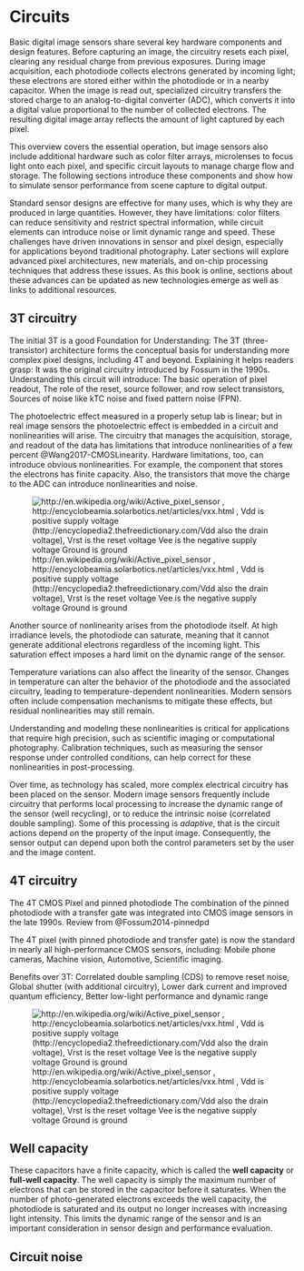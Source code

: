# Circuits {#sec-sensors-circuits}

Basic digital image sensors share several key hardware components and design features. Before capturing an image, the circuitry resets each pixel, clearing any residual charge from previous exposures. During image acquisition, each photodiode collects electrons generated by incoming light; these electrons are stored either within the photodiode or in a nearby capacitor. When the image is read out, specialized circuitry transfers the stored charge to an analog-to-digital converter (ADC), which converts it into a digital value proportional to the number of collected electrons. The resulting digital image array reflects the amount of light captured by each pixel.

This overview covers the essential operation, but image sensors also include additional hardware such as color filter arrays, microlenses to focus light onto each pixel, and specific circuit layouts to manage charge flow and storage. The following sections introduce these components and show how to simulate sensor performance from scene capture to digital output.

Standard sensor designs are effective for many uses, which is why they are produced in large quantities. However, they have limitations: color filters can reduce sensitivity and restrict spectral information, while circuit elements can introduce noise or limit dynamic range and speed. These challenges have driven innovations in sensor and pixel design, especially for applications beyond traditional photography. Later sections will explore advanced pixel architectures, new materials, and on-chip processing techniques that address these issues. As this book is online, sections about these advances can be updated as new technologies emerge as well as links to additional resources.

## 3T circuitry
The initial 3T is a good Foundation for Understanding:
The 3T (three-transistor) architecture forms the conceptual basis for understanding more complex pixel designs, including 4T and beyond. Explaining it helps readers grasp:
It was the original circuitry introduced by Fossum in the 1990s. Understanding this circuit will introduce: The basic operation of pixel readout, The role of the reset, source follower, and row select transistors, Sources of noise like kTC noise and fixed pattern noise (FPN).

The photoelectric effect measured in a properly setup lab is linear; but in real image sensors the photoelectric effect is embedded in a circuit and nonlinearities will arise. The circuitry that manages the acquisition, storage, and readout of the data has limitations that introduce nonlinearities of a few percent @Wang2017-CMOSLinearity. Hardware limitations, too, can introduce obvious nonlinearities. For example, the component that stores the electrons has finite capacity.  Also, the transistors that move the charge to the ADC can introduce nonlinearities and noise.


![http://en.wikipedia.org/wiki/Active_pixel_sensor , http://encyclobeamia.solarbotics.net/articles/vxx.html , 
Vdd is positive supply voltage  (http://encyclopedia2.thefreedictionary.com/Vdd also the drain voltage), Vrst is the reset voltage Vee is the negative supply voltage Ground is ground
](images/sensors/03-3T-circuit.png)

Another source of nonlinearity arises from the photodiode itself. At high irradiance levels, the photodiode can saturate, meaning that it cannot generate additional electrons regardless of the incoming light. This saturation effect imposes a hard limit on the dynamic range of the sensor.

Temperature variations can also affect the linearity of the sensor. Changes in temperature can alter the behavior of the photodiode and the associated circuitry, leading to temperature-dependent nonlinearities. Modern sensors often include compensation mechanisms to mitigate these effects, but residual nonlinearities may still remain.

Understanding and modeling these nonlinearities is critical for applications that require high precision, such as scientific imaging or computational photography. Calibration techniques, such as measuring the sensor response under controlled conditions, can help correct for these nonlinearities in post-processing.

Over time, as technology has scaled, more complex electrical circuitry has been placed on the sensor. Modern image sensors frequently include circuitry that performs local processing to increase the dynamic range of the sensor (well recycling), or to reduce the intrinsic noise (correlated double sampling). Some of this processing is *adaptive*, that is the circuit actions depend on the property of the input image. Consequently, the sensor output can depend upon both the control parameters set by the user and the image content.

## 4T circuitry
The 4T CMOS Pixel and pinned photodiode
The combination of the pinned photodiode with a transfer gate was integrated into CMOS image sensors in the late 1990s.  Review from @Fossum2014-pinnedpd

The 4T pixel (with pinned photodiode and transfer gate) is now the standard in nearly all high-performance CMOS sensors, including: Mobile phone cameras, Machine vision, Automotive, Scientific imaging.

Benefits over 3T: Correlated double sampling (CDS) to remove reset noise, Global shutter (with additional circuitry), Lower dark current and improved quantum efficiency, Better low-light performance and dynamic range

![http://en.wikipedia.org/wiki/Active_pixel_sensor , http://encyclobeamia.solarbotics.net/articles/vxx.html , 
Vdd is positive supply voltage  (http://encyclopedia2.thefreedictionary.com/Vdd also the drain voltage), Vrst is the reset voltage Vee is the negative supply voltage Ground is ground
](images/sensors/03-4T-circuit.png)

## Well capacity

These capacitors have a finite capacity, which is called the **well capacity** or **full-well capacity**. The well capacity is simply the maximum number of electrons that can be stored in the capacitor before it saturates. When the number of photo-generated electrons exceeds the well capacity, the photodiode is saturated and its output no longer increases with increasing light intensity. This limits the dynamic range of the sensor and is an important consideration in sensor design and performance evaluation.

## Circuit noise